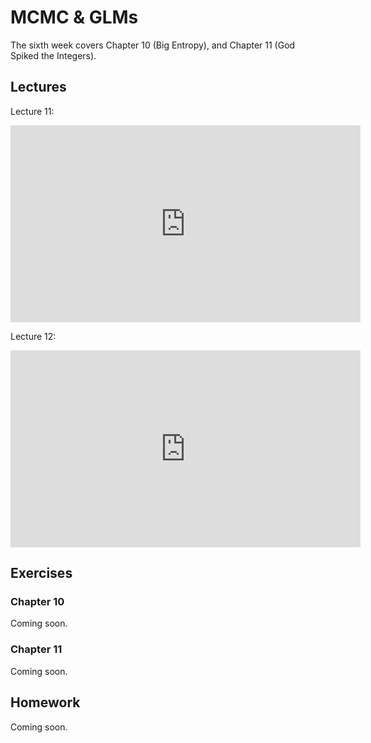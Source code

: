 # MCMC & GLMs

The sixth week covers Chapter 10 (Big Entropy), and Chapter 11 (God Spiked the Integers).

## Lectures

Lecture 11:

<iframe width="560" height="315" src="https://www.youtube.com/embed/-4y4X8ELcEM" frameborder="0" allow="accelerometer; autoplay; encrypted-media; gyroscope; picture-in-picture" allowfullscreen></iframe>

Lecture 12:

<iframe width="560" height="315" src="https://www.youtube.com/embed/hRJtKCIDTwc" frameborder="0" allow="accelerometer; autoplay; encrypted-media; gyroscope; picture-in-picture" allowfullscreen></iframe>

## Exercises

### Chapter 10

Coming soon.

### Chapter 11

Coming soon.

## Homework

Coming soon.
